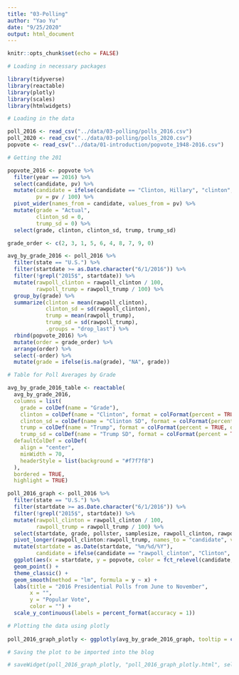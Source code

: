 ```yaml
---
title: "03-Polling"
author: "Yao Yu"
date: "9/25/2020"
output: html_document
---
```


```r
knitr::opts_chunk$set(echo = FALSE)

# Loading in necessary packages

library(tidyverse)
library(reactable)
library(plotly)
library(scales)
library(htmlwidgets)

# Loading in the data

poll_2016 <- read_csv("../data/03-polling/polls_2016.csv")
poll_2020 <- read_csv("../data/03-polling/polls_2020.csv")
popvote <- read_csv("../data/01-introduction/popvote_1948-2016.csv")
```

```r

# Getting the 201

popvote_2016 <- popvote %>% 
  filter(year == 2016) %>% 
  select(candidate, pv) %>% 
  mutate(candidate = ifelse(candidate == "Clinton, Hillary", "clinton", "trump"),
         pv = pv / 100) %>% 
  pivot_wider(names_from = candidate, values_from = pv) %>% 
  mutate(grade = "Actual",
         clinton_sd = 0,
         trump_sd = 0) %>% 
  select(grade, clinton, clinton_sd, trump, trump_sd)

grade_order <- c(2, 3, 1, 5, 6, 4, 8, 7, 9, 0)

avg_by_grade_2016 <- poll_2016 %>%
  filter(state == "U.S.") %>% 
  filter(startdate >= as.Date.character("6/1/2016")) %>% 
  filter(!grepl("2015$", startdate)) %>% 
  mutate(rawpoll_clinton = rawpoll_clinton / 100,
         rawpoll_trump = rawpoll_trump / 100) %>% 
  group_by(grade) %>% 
  summarize(clinton = mean(rawpoll_clinton),
            clinton_sd = sd(rawpoll_clinton),
            trump = mean(rawpoll_trump),
            trump_sd = sd(rawpoll_trump),
            .groups = "drop_last") %>% 
  rbind(popvote_2016) %>% 
  mutate(order = grade_order) %>% 
  arrange(order) %>% 
  select(-order) %>% 
  mutate(grade = ifelse(is.na(grade), "NA", grade))

# Table for Poll Averages by Grade

avg_by_grade_2016_table <- reactable(
  avg_by_grade_2016, 
  columns = list(
    grade = colDef(name = "Grade"),
    clinton = colDef(name = "Clinton", format = colFormat(percent = TRUE, digits = 2)),
    clinton_sd = colDef(name = "Clinton SD", format = colFormat(percent = TRUE, digits = 2)),
    trump = colDef(name = "Trump", format = colFormat(percent = TRUE, digits = 2)),
    trump_sd = colDef(name = "Trump SD", format = colFormat(percent = TRUE, digits = 2))),
  defaultColDef = colDef(
    align = "center",
    minWidth = 70,
    headerStyle = list(background = "#f7f7f8")
  ),
  bordered = TRUE,
  highlight = TRUE)

poll_2016_graph <- poll_2016 %>%
  filter(state == "U.S.") %>% 
  filter(startdate >= as.Date.character("6/1/2016")) %>% 
  filter(!grepl("2015$", startdate)) %>% 
  mutate(rawpoll_clinton = rawpoll_clinton / 100,
         rawpoll_trump = rawpoll_trump / 100) %>% 
  select(startdate, grade, pollster, samplesize, rawpoll_clinton, rawpoll_trump) %>% 
  pivot_longer(rawpoll_clinton:rawpoll_trump, names_to = "candidate", values_to = "popvote") %>% 
  mutate(startdate = as.Date(startdate, "%m/%d/%Y"),
         candidate = ifelse(candidate == "rawpoll_clinton", "Clinton", "Trump")) %>% 
  ggplot(aes(x = startdate, y = popvote, color = fct_relevel(candidate, "Trump", "Clinton"), label = grade)) +
  geom_point() +
  theme_classic() +
  geom_smooth(method = "lm", formula = y ~ x) +
  labs(title = "2016 Presidential Polls from June to November",
       x = "",
       y = "Popular Vote",
       color = "") +
  scale_y_continuous(labels = percent_format(accuracy = 1))

# Plotting the data using plotly
  
poll_2016_graph_plotly <- ggplotly(avg_by_grade_2016_graph, tooltip = c("grade", "popvote"))

# Saving the plot to be imported into the blog

# saveWidget(poll_2016_graph_plotly, "poll_2016_graph_plotly.html", selfcontained = FALSE, libdir = "lib")
```

```r



```

